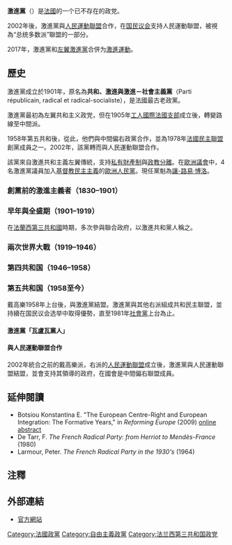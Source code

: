 {{not|左翼激进党|基進黨}}
{{Infobox political party
|party_name    = 激進黨
|native_name   = Parti radical
|party_logo    = [[Image:Logo_parti_radical.png|Image:Logo parti radical.png]]
|leader        =
|foundation    = 1901年
|解散=2017年12月9日
|并入=[[激进运动|激进运动]]
|headquarters  = [[巴黎|巴黎]]
|youth_wing    = [[青年激进者|青年激进者]]
|ideology      = [[自由主義|自由主義]]<br>[[社會自由主義|社會自由主義]]
|position      = [[中間派|中间]]
|national      = [[民主人士和独立人士联盟|民主人士和独立人士联盟]]
|international =无
|european      =无
|europarl      = 
|colorcode     = {{Party meta/color/激進黨}}
|country       = 法國
}}
'''激進黨'''（{{lang-fr|Parti radical或Parti radical valoisien}}）是[[法國|法國]]的一个已不存在的政党。

2002年後，激進黨與[[人民運動聯盟|人民運動聯盟]]合作，在[[國民議會_(法國)|国民议会]]支持人民運動聯盟，被視為“总统多数派”聯盟的一部分。

2017年，激進黨和[[左翼激進黨|左翼激進黨]]合併为[[激進運動|激進運動]]。

==歷史==
激進黨成立於1901年，原名為'''共和、激進與激進－社會主義黨'''（Parti républicain, radical et radical-socialiste），是法國最古老政黨。

激進黨最初為左翼共和主义政党，但在1905年[[工人國際法國支部|工人國際法國支部]]成立後，轉變路線至中間派。

1958年第五共和後，從此，他們與中間偏右政黨合作，並為1978年[[法國民主聯盟|法國民主聯盟]]創黨成員之一。2002年，該黨轉而與人民運動聯盟合作。

該黨來自激進共和主義左翼傳統，支持[[私有制|私有財產制]]與[[政教分離|政教分離]]。在[[歐洲議會|歐洲議會]]中，4名激進黨議員加入[[基督教民主主義|基督教民主主義]]的[[歐洲人民黨|歐洲人民黨]]。現任黨魁為[[讓-路易·博洛|讓-路易·博洛]]。

===創黨前的激進主義者（1830–1901）===

===早年與全盛期（1901–1919）===
在[[法蘭西第三共和國|法蘭西第三共和國]]時期，多次參與聯合政府，以激進共和黨人稱之。

===兩次世界大戰（1919–1946）===

===第四共和国（1946–1958）===

===第五共和国（1958至今）===
戴高樂1958年上台後，與激進黨結盟。激進黨與其他右派組成共和民主聯盟，並持續在国民议会选举中取得優勢，直至1981年[[社会党_(法国)|社會黨]]上台為止。

====激進黨「瓦盧瓦黨人」====

====與人民運動聯盟合作====
2002年統合之前的戴高樂派，右派的[[人民運動聯盟|人民運動聯盟]]成立後，激進黨與人民運動聯盟結盟，並會支持其領導的政府，在國會是中間偏右聯盟成員。

==延伸閱讀==
* Botsiou Konstantina E. "The European Centre-Right and European Integration: The Formative Years," in ''Reforming Europe'' (2009) [http://www.springerlink.com/content/u160x4ht35476l46/ online abstract]{{Dead link|date=2020年2月 |bot=InternetArchiveBot |fix-attempted=yes }}
* De Tarr, F. ''The French Radical Party: from Herriot to Mendès-France'' (1980)
*   Larmour, Peter. ''The French Radical Party in the 1930's'' (1964)

==注釋==
<references/>
{{reflist}}

== 外部連結 ==
*[https://web.archive.org/web/20110222021435/http://www.partiradical.net/ 官方網站] {{fr icon}}

{{法國政黨}}

[[Category:法國政黨|Category:法國政黨]]
[[Category:自由主義政黨|Category:自由主義政黨]]
[[Category:法兰西第三共和国政党|Category:法兰西第三共和国政党]]
